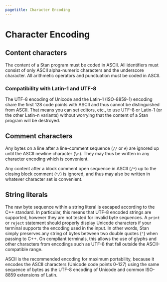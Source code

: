 ```yaml
---
pagetitle: Character Encoding
---
```


# Character Encoding

## Content characters

The content of a Stan program must be coded in ASCII.  All identifiers
must consist of only ASCII alpha-numeric characters and the underscore
character.  All arithmetic operators and punctuation must be coded in
ASCII.

### Compatibility with Latin-1 and UTF-8 {-}

The UTF-8 encoding of Unicode and the Latin-1 (ISO-8859-1) encoding
share the first 128 code points with ASCII and thus cannot be
distinguished from ASCII.  That means you can set editors, etc., to
use UTF-8 or Latin-1 (or the other Latin-n variants) without worrying
that the content of a Stan program will be destroyed.

## Comment characters

Any bytes on a line after a line-comment sequence (`//` or
`#`) are ignored up until the ASCII newline character
(`\n`).  They may thus be written in any character encoding which
is convenient.

Any content after a block comment open sequence in ASCII (`/*`)
up to the closing block comment (`*/`) is ignored, and thus may
also be written in whatever character set is convenient.

## String literals

The raw byte sequence within a string literal is escaped according 
to the C++ standard. In particular, this means that UTF-8 encoded 
strings are supported, however they are not tested for invalid byte 
sequences. A `print` or `reject` statement should properly display 
Unicode characters if your terminal supports the encoding used in the
input. In other words, Stan simply preserves any string of bytes between 
two double quotes (`"`) when passing to C++. On compliant terminals,
this allows the use of glyphs and other characters from encodings such as
UTF-8 that fall outside the ASCII-compatible range.

ASCII is the recommended encoding for maximum portability, because it encodes
the ASCII characters (Unicode code points 0--127) using the same sequence of
bytes as the UTF-8 encoding of Unicode and common ISO-8859 extensions of Latin.